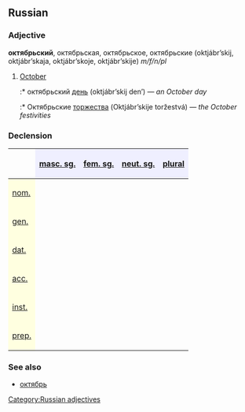 ==Russian==
[[Category:Russian adjectives]]
===Adjective===
'''октябрьский''', октябрьская, октябрьское, октябрьские (oktjábr’skij, oktjábr’skaja, oktjábr’skoje, oktjábr’skije) ''m/f/n/pl''

#[[October]]
#:* октябрьский [[день]] (oktjábr’skij den’) — ''an October day''
#:* Октябрьские [[торжество|торжества]] (Oktjábr’skije toržestvá) — ''the October festivities''

===Declension===
{| border="1" cellpadding="4" cellspacing="0"
!
! style="background-color: #EFEFFF" align="center"|[[masculine|masc. sg.]]
! style="background-color: #EFEFFF" align="center"|[[feminine|fem. sg.]]
! style="background-color: #EFEFFF" align="center"|[[neuter|neut. sg.]]
! style="background-color: #EFEFFF" align="center"|[[plural]]
|-
! style="background-color: #FFFFE0" align="left"|[[nominative case|nom.]]
| align="center"|{{RUchar|октя́брьский}}
| align="center"|{{RUchar|октя́брьская}}
| align="center"|{{RUchar|октя́брьское}}
| align="center"|{{RUchar|октя́брьские}}
|-
! style="background-color: #FFFFE0" align="left"|[[genitive case|gen.]]
| align="center"|{{RUchar|октя́брьского}}
| align="center"|{{RUchar|октя́брьской}}
| align="center"|{{RUchar|октя́брьского}}
| align="center"|{{RUchar|октя́брьских}}
|-
! style="background-color: #FFFFE0" align="left"|[[dative case|dat.]]
| align="center"|{{RUchar|октя́брьскому}}
| align="center"|{{RUchar|октя́брьской}}
| align="center"|{{RUchar|октя́брьскому}}
| align="center"|{{RUchar|октя́брьским}}
|-
! style="background-color: #FFFFE0" align="left"|[[accusative case|acc.]]
| align="center"|{{RUchar|октя́брьский,</br>октя́брьского}}
| align="center"|{{RUchar|октя́брьскую}}
| align="center"|{{RUchar|октя́брьское}}
| align="center"|{{RUchar|октя́брьские,</br>октя́брьских}}
|-
! style="background-color: #FFFFE0" align="left"|[[instrumental case|inst.]]
| align="center"|{{RUchar|октя́брьским}}
| align="center"|{{RUchar|октя́брьской,</br>октя́брьскою}}
| align="center"|{{RUchar|октя́брьским}}
| align="center"|{{RUchar|октя́брьскими}}
|-
! style="background-color: #FFFFE0" align="left"|[[prepositional case|prep.]]
| align="center"|{{RUchar|об октя́брьском}}
| align="center"|{{RUchar|об октя́брьской}}
| align="center"|{{RUchar|об октя́брьском}}
| align="center"|{{RUchar|об октя́брьских}}
|}

===See also===
*[[октябрь]]